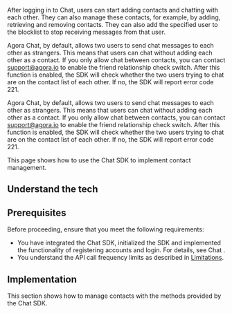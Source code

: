 
After logging in to Chat, users can start adding contacts and chatting with each other. They can also manage these contacts, for example, by adding, retrieving and removing contacts. They can also add the specified user to the blocklist to stop receiving messages from that user.

Agora Chat, by default, allows two users to send chat messages to each other as strangers. This means that users can chat without adding each other as a contact. If you only allow chat between contacts, you can contact [support@agora.io](support@agora.io) to enable the friend relationship check switch. After this function is enabled, the SDK will check whether the two users trying to chat are on the contact list of each other. If no, the SDK will report error code 221.

Agora Chat, by default, allows two users to send chat messages to each other as strangers. This means that users can chat without adding each other as a contact. If you only allow chat between contacts, you can contact [support@agora.io](support@agora.io) to enable the friend relationship check switch. After this function is enabled, the SDK will check whether the two users trying to chat are on the contact list of each other. If no, the SDK will report error code 221.

This page shows how to use the Chat SDK to implement contact management.

## Understand the tech

<Understand />

## Prerequisites

Before proceeding, ensure that you meet the following requirements:

- You have integrated the Chat SDK, initialized the SDK and implemented the functionality of registering accounts and login. For details, see <Link to="/agora-chat/get-started/get-started-sdk">Chat <Vg k="GET_STARTED"/></Link>.
- You understand the API call frequency limits as described in [Limitations](../reference/limitations).

## Implementation

This section shows how to manage contacts with the methods provided by the Chat SDK.

<ProjectImplement />